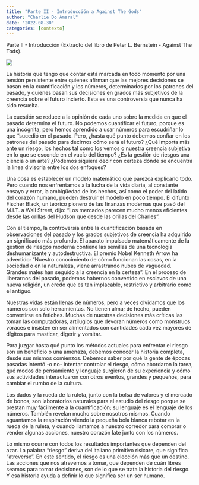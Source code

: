 ```yaml
---
title: "Parte II - Introducción a Against The Gods"
author: "Charlie Do Amaral"
date: "2022-08-30"
categories: [contexto]
---
```


Parte II - Introducción (Extracto del libro de Peter L. Bernstein - Against The Tods).

![](book_cover.jpg)

La historia que tengo que contar está marcada en todo momento por una tensión persistente entre quienes afirman que las mejores decisiones se basan en la cuantificación y los números, determinados por los patrones del pasado, y quienes basan sus decisiones en grados más subjetivos de la creencia sobre el futuro incierto. Esta es una controversia que nunca ha sido resuelta.

La cuestión se reduce a la opinión de cada uno sobre la medida en que el pasado determina el futuro. No podemos cuantificar el futuro, porque es una incógnita, pero hemos aprendido a usar números para escudriñar lo que "sucedió en el pasado. Pero, ¿hasta qué punto debemos confiar en los patrones del pasado para decirnos cómo será el futuro? ¿Qué importa más ante un riesgo, los hechos tal como los vemos o nuestra creencia subjetiva en lo que se esconde en el vacío del tiempo? ¿Es la gestión de riesgos una ciencia o un arte? ¿Podemos siquiera decir con certeza dónde se encuentra la línea divisoria entre los dos enfoques?

Una cosa es establecer un modelo matemático que parezca explicarlo todo. Pero cuando nos enfrentamos a la lucha de la vida diaria, al constante ensayo y error, la ambigüedad de los hechos, así como el poder del latido del corazón humano, pueden destruir el modelo en poco tiempo. El difunto Fischer Black, un teórico pionero de las finanzas modernas que pasó del M.I.T. a Wall Street, dijo: "Los mercados parecen mucho menos eficientes desde las orillas del Hudson que desde las orillas del Charles".

Con el tiempo, la controversia entre la cuantificación basada en observaciones del pasado y los grados subjetivos de creencia ha adquirido un significado más profundo. El aparato impulsado matemáticamente de la gestión de riesgos moderna contiene las semillas de una tecnología deshumanizante y autodestructiva. El premio Nobel Kenneth Arrow ha advertido: "Nuestro conocimiento de cómo funcionan las cosas, en la sociedad o en la naturaleza, viene arrastrando nubes de vaguedad. Grandes males han seguido a la creencia en la certeza". En el proceso de liberarnos del pasado, podemos habernos convertido en esclavos de una nueva religión, un credo que es tan implacable, restrictivo y arbitrario como el antiguo.

Nuestras vidas están llenas de números, pero a veces olvidamos que los números son solo herramientas. No tienen alma; de hecho, pueden convertirse en fetiches. Muchas de nuestras decisiones más críticas las toman las computadoras, artilugios que devoran números como monstruos voraces e insisten en ser alimentados con cantidades cada vez mayores de dígitos para masticar, digerir y vomitar.

Para juzgar hasta qué punto los métodos actuales para enfrentar el riesgo son un beneficio o una amenaza, debemos conocer la historia completa, desde sus mismos comienzos. Debemos saber por qué la gente de épocas pasadas intentó -o no- intentar controlar el riesgo, cómo abordaron la tarea, qué modos de pensamiento y lenguaje surgieron de su experiencia y cómo sus actividades interactuaron con otros eventos, grandes y pequeños, para cambiar el rumbo de la cultura.

Los dados y la rueda de la ruleta, junto con la bolsa de valores y el mercado de bonos, son laboratorios naturales para el estudio del riesgo porque se prestan muy fácilmente a la cuantificación; su lenguaje es el lenguaje de los números. También revelan mucho sobre nosotros mismos. Cuando aguantamos la respiración viendo la pequeña bola blanca rebotar en la rueda de la ruleta, y cuando llamamos a nuestro corredor para comprar o vender algunas acciones, nuestro corazón late junto con los números.

Lo mismo ocurre con todos los resultados importantes que dependen del azar. La palabra "riesgo" deriva del italiano primitivo risicare, que significa "atreverse". En este sentido, el riesgo es una elección más que un destino. Las acciones que nos atrevemos a tomar, que dependen de cuán libres seamos para tomar decisiones, son de lo que se trata la historia del riesgo. Y esa historia ayuda a definir lo que significa ser un ser humano.
